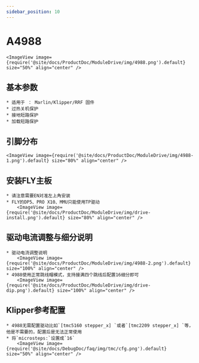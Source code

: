 ```yaml
---
sidebar_position: 10
---
```





# A4988

    <ImageView image={require('@site/docs/ProductDoc/ModuleDrive/img/4988.png').default} size="50%" align="center" />

## 基本参数

    * 适用于 ： Marlin/Klipper/RRF 固件
    * 过热关机保护
    * 接地短路保护
    * 加载短路保护

## 引脚分布

    <ImageView image={require('@site/docs/ProductDoc/ModuleDrive/img/4988-1.png').default} size="80%" align="center" />

## 安装FLY主板
    * 请注意需要EN对准左上角安装
    * FLY的DP5、PRO X10、MMU只能使用TP驱动
        <ImageView image={require('@site/docs/ProductDoc/ModuleDrive/img/drive-install.png').default} size="80%" align="center" />

## 驱动电流调整与细分说明
    * 驱动电流调整说明
        <ImageView image={require('@site/docs/ProductDoc/ModuleDrive/img/4988-2.png').default} size="100%" align="center" />
    * 4988使用正常跳线帽模式，支持接满四个跳线后配置16细分即可
        <ImageView image={require('@site/docs/ProductDoc/ModuleDrive/img/drive-dip.png').default} size="100%" align="center" />

## Klipper参考配置
    * 4988无需配置驱动比如`[tmc5160 stepper_x] `或者`[tmc2209 stepper_x] `等，他是不需要的，配置后是无法正常使用
    * 将`microsteps:`设置成`16`
        <ImageView image={require('@site/docs/DebugDoc/faq/img/tmc/cfg.png').default} size="50%" align="center" />
